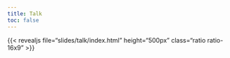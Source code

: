 ```yaml
---
title: Talk
toc: false
---
```


:::{.column-page-inset-right}

{{< revealjs file="slides/talk/index.html" height="500px" class="ratio ratio-16x9" >}}

:::
